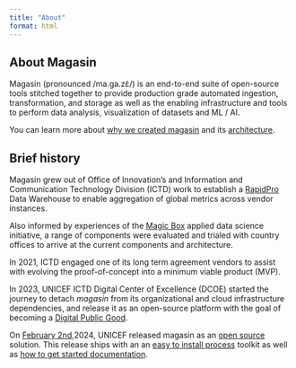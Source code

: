 ```yaml
---
title: "About"
format: html
---
```


## About Magasin

Magasin (pronounced /ma.ɡa.zɛ̃/) is an end-to-end suite of open-source tools stitched together to provide production grade automated ingestion, transformation, and storage as well as the enabling infrastructure and tools to perform data analysis, visualization of datasets and ML / AI.

You can learn more about [why we created magasin](why-magasin.qmd) and its [architecture](architecture.qmd).

## Brief history 

Magasin grew out of Office of Innovation's and Information and Communication Technology Division (ICTD) work to establish a [RapidPro](https://www.rapidpro.io) Data Warehouse to enable aggregation of global metrics across vendor instances.

Also informed by experiences of the [Magic Box](https://www.unicef.org/innovation/Magicbox) applied data science initiative, a range of components were evaluated and trialed with country offices to arrive at the current components and architecture.

In 2021, ICTD engaged one of its long term agreement vendors to assist with evolving the proof-of-concept into a minimum viable product (MVP).

In 2023, UNICEF ICTD Digital Center of Excellence (DCOE) started the journey to detach _magasin_ from its organizational and cloud infrastructure dependencies, and release it as an open-source platform with the goal of becoming a [Digital Public Good](https://digitalpublicgoods.net/digital-public-goods/).

On [February 2nd](https://en.wikipedia.org/wiki/Groundhog_Day_(film)),2024, UNICEF released magasin as an [open source](https://github.com/unicef/magasin) solution. This release ships with an an [easy to install process](install/) toolkit as well as [how to get started documentation](get-started/).





